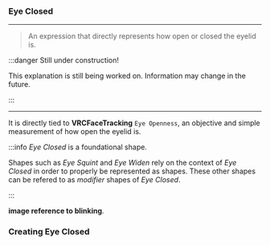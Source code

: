 ### Eye Closed

***

> An expression that directly represents how 
> open or closed the eyelid is. 

:::danger Still under construction!

This explanation is still being worked on. 
Information may change in the future.

:::

***

It is directly tied to **VRCFaceTracking** `Eye Openness`, 
an objective and simple measurement of how open the eyelid is.

:::info *Eye Closed* is a foundational shape. 

Shapes such as *Eye Squint* and *Eye Widen* rely on the 
context of *Eye Closed* in order to properly be represented 
as shapes. These other shapes can be refered to as *modifier* 
shapes of *Eye Closed*.

:::

**image reference to blinking**.

### Creating Eye Closed